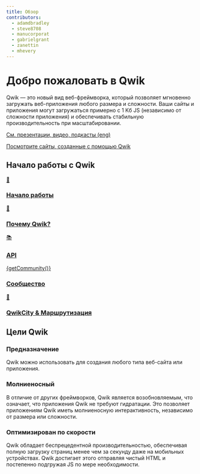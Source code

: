```yaml
---
title: Обзор
contributors:
  - adamdbradley
  - steve8708
  - manucorporat
  - gabrielgrant
  - zanettin
  - mhevery
---
```



# Добро пожаловать в Qwik

Qwik — это новый вид веб-фреймворка, который позволяет мгновенно загружать веб-приложения любого размера и сложности. Ваши сайты и приложения могут загружаться примерно с 1 Kб JS (независимо от сложности приложения) и обеспечивать стабильную производительность при масштабировании.

[См. презентации, видео, подкасты (eng)](/media/)

[Посмотрите сайты, созданные с помощью Qwik](/showcase/)

## Начало работы с Qwik

<div class="card-grid">
  <a class="card card-center" href="/docs/getting-started/">
    <p class="icon">🚀</p>
    <h3>Начало работы</h3>
  </a>
  <a class="card card-center" href="/docs/think-qwik/">
    <p class="icon">🤔</p>
    <h3>Почему Qwik?</h3>
  </a>
  <a class="card card-center" href="/docs/components/overview/">
    <p class="icon">📚</p>
    <h3>API</h3>
  </a>
  <a class="card card-center" href="https://qwik.builder.io/chat">
    <p class="icon">{getCommunity()}</p>
    <h3>Сообщество</h3>
  </a>
  <a class="card card-center" href="/qwikcity/overview/">
    <p class="icon">🌃</p>
    <h3>QwikCity & Маршрутизация</h3>
  </a>
</div>

## Цели Qwik

<div class="card-grid">
  <div class="card">
    <h3>Предназначение</h3>
    <p>Qwik можно использовать для создания любого типа веб-сайта или приложения.</p>
  </div>
  <div class="card">
    <h3>Молниеносный</h3>
    <p>В отличие от других фреймворков, Qwik является возобновляемым, что означает, что приложения Qwik не требуют гидратации. Это позволяет приложениям Qwik иметь молниеносную интерактивность, независимо от размера или сложности.</p>
  </div>
  <div class="card">
    <h3>Оптимизирован по скорости</h3>
    <p>Qwik обладает беспрецедентной производительностью, обеспечивая полную загрузку страниц менее чем за секунду даже на мобильных устройствах. Qwik достигает этого отправляя чистый HTML и постепенно подгружая JS по мере необходимости.</p>
  </div>
</div>
